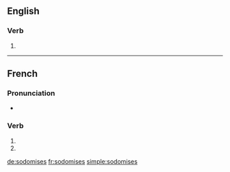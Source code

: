 {{also|sodomisés}}
==English==

===Verb===
{{head|en|verb form}}

# {{en-third-person singular of|sodomise}}

----

==French==

===Pronunciation===
* {{IPA|/sɔ.dɔ.miz/|lang=fr}}

===Verb===
{{fr-verb-form}}

# {{inflection of|sodomiser||2|s|pres|indc|lang=fr}}
# {{inflection of|sodomiser||2|s|pres|subj|lang=fr}}

[[de:sodomises]]
[[fr:sodomises]]
[[simple:sodomises]]